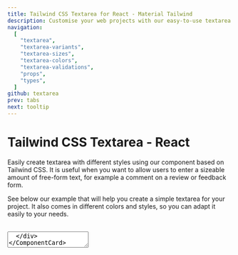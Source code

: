 ```yaml
---
title: Tailwind CSS Textarea for React - Material Tailwind
description: Customise your web projects with our easy-to-use textarea component for Tailwind CSS and React using Material Design guidelines.
navigation:
  [
    "textarea",
    "textarea-variants",
    "textarea-sizes",
    "textarea-colors",
    "textarea-validations",
    "props",
    "types",
  ]
github: textarea
prev: tabs
next: tooltip
---
```


# Tailwind CSS Textarea - React

Easily create textarea with different styles using our component based on Tailwind CSS. It is useful when you want to allow users to enter a sizeable amount of free-form text, for example a comment on a review or feedback form.

See below our example that will help you create a simple textarea for your project. It also comes in different colors and styles, so you can adapt it easily to your needs.

<br />

<ComponentCard id="textarea">
  <div className="w-96">
    <Textarea label="Message" />
  </div>
</ComponentCard>

```jsx showLineNumbers {1, 4}
import { Input } from "@material-tailwind/react";

export default function Example() {
  return <Textarea label="Message" />;
}
```

---

## Textarea Variants

The textarea component comes with 3 different variants that you can change it using the <Code>variant</Code> prop.

<ComponentCard id="textarea-variants">
  <div className="flex items-end gap-4 w-full">
    <Textarea variant="outlined" label="Outlined" />
    <Textarea variant="standard" label="Standard" />
    <Textarea variant="static" label="Static" placeholder="Static" />
  </div>
</ComponentCard>

```jsx showLineNumbers {6-8}
import { Textarea } from "@material-tailwind/react";

export default function Variants() {
  return (
    <div className="flex items-end gap-4 w-full">
      <Textarea variant="outlined" label="Outlined" />
      <Textarea variant="standard" label="Standard" />
      <Textarea variant="static" label="Static" placeholder="Static" />
    </div>
  );
}
```

---

## Textarea Sizes

The textarea component comes with 2 different sizes that you can change it using the <Code>size</Code> prop.

<ComponentCard id="textarea-sizes">
  <div className="flex items-end gap-4 w-full">
    <Textarea size="md" label="Textarea Medium" />
    <Textarea size="lg" label="Textarea Large" />
  </div>
</ComponentCard>

```jsx showLineNumbers {6-7}
import { Textarea } from "@material-tailwind/react";

export default function Sizes() {
  return (
    <div className="flex items-end gap-4 w-full">
      <Textarea size="md" label="Textarea Medium" />
      <Textarea size="lg" label="Textarea Large" />
    </div>
  );
}
```

---

## Textarea Colors

The textarea component comes with 19 different colors that you can change it using the <Code>color</Code> prop, below there are some examples of the colors but you can check all of the them [here.](#props)

<ComponentCard id="textarea-colors">
  <div className="flex flex-col gap-4 w-96">
    <Textarea color="blue" label="Textarea Blue" />
    <Textarea color="purple" label="Textarea Purple" />
    <Textarea color="indigo" label="Textarea Indigo" />
    <Textarea color="teal" label="Textarea Teal" />
  </div>
</ComponentCard>

```jsx showLineNumbers {6-9}
import { Textarea } from "@material-tailwind/react";

export default function Colors() {
  return (
    <div className="flex flex-col gap-4 w-96">
      <Textarea color="blue" label="Textarea Blue" />
      <Textarea color="purple" label="Textarea Purple" />
      <Textarea color="indigo" label="Textarea Indigo" />
      <Textarea color="teal" label="Textarea Teal" />
    </div>
  );
}
```

---

## Textarea Validations

The textarea component comes with error and success states for performing validations.

<ComponentCard id="textarea-validations">
  <div className="flex items-end gap-4 w-full">
    <Textarea label="Textarea Error" error />
    <Textarea label="Textarea Success" success />
  </div>
</ComponentCard>

```jsx showLineNumbers {6-7}
import { Textarea } from "@material-tailwind/react";

export default function Validations() {
  return (
    <div className="flex items-end gap-4 w-full">
      <Textarea label="Textarea Error" error />
      <Textarea label="Textarea Success" success />
    </div>
  );
}
```

---

## Props

<span id="props" className="scroll-mt-48" />
The following props are available for the textarea component. These are the custom props that come with
we've added for the textarea component and you can use all the other native textarea props as well.

| Attribute    | Type                       | Description                         | Default                      |
| ------------ | -------------------------- | ----------------------------------- | ---------------------------- |
| `variant`    | [Variant](#types)          | Change textarea variant             | <Code small>outlined</Code>  |
| `size`       | [Size](#types)             | Change textarea size                | <Code small>md</Code>        |
| `color`      | [Color](#types)            | Change textarea color               | <Code small>blue</Code>      |
| `label`      | <Code small>string</Code>  | Add label for textarea              | `''`                         |
| `error`      | <Code small>boolean</Code> | Change textarea state to error      | <Code small>false</Code>     |
| `success`    | <Code small>boolean</Code> | Change textarea state to success    | <Code small>false</Code>     |
| `resize`     | <Code small>boolean</Code> | Makes textarea resizable            | <Code small>false</Code>     |
| `labelProps` | <Code small>Object</Code>  | Add custom props for textarea label | <Code small>undefined</Code> |
| `className`  | <Code small>string</Code>  | Add custom className for textarea   | `''`                         |

---

## Types

<span id="types" className="scroll-mt-48" />

```ts
type variant = "standard" | "outlined" | "static";
```

```ts
type variant = "md" | "lg";
```

```ts
type color =
  | "blue-grey"
  | "grey"
  | "brown"
  | "deep-orange"
  | "orange"
  | "amber"
  | "yellow"
  | "lime"
  | "light-green"
  | "green"
  | "teal"
  | "cyan"
  | "light-blue"
  | "blue"
  | "indigo"
  | "deep-purple"
  | "purple"
  | "pink"
  | "red";
```
